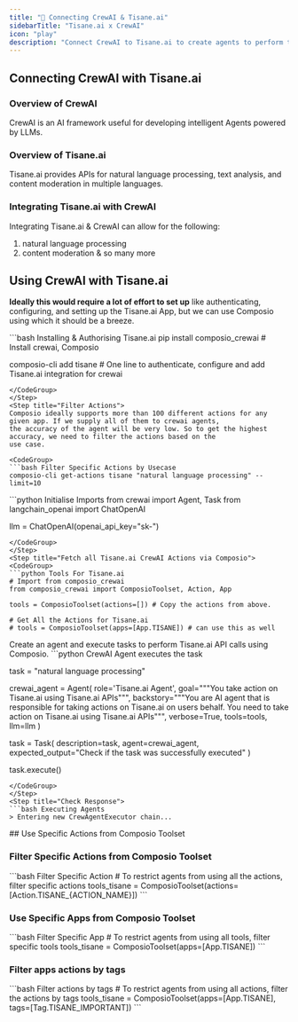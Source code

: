 ```yaml
---
title: "🚀 Connecting CrewAI & Tisane.ai"
sidebarTitle: "Tisane.ai x CrewAI"
icon: "play"
description: "Connect CrewAI to Tisane.ai to create agents to perform tasks using natural language"
---
```


## Connecting CrewAI with Tisane.ai

### Overview of CrewAI

CrewAI is an AI framework useful for developing intelligent Agents powered by LLMs.

### Overview of Tisane.ai

Tisane.ai provides APIs for natural language processing, text analysis, and content moderation in multiple languages.

### Integrating Tisane.ai with CrewAI

Integrating Tisane.ai & CrewAI can allow for the following:

1. natural language processing
2. content moderation
& so many more

## Using CrewAI with Tisane.ai

<Steps>
<Step title="Setting Up the Environment">

**Ideally this would require a lot of effort to set up** like authenticating, configuring, and setting up the Tisane.ai App, but we can use Composio using which it should be a breeze.

<CodeGroup>
```bash Installing & Authorising Tisane.ai
pip install composio_crewai # Install crewai, Composio 

composio-cli add tisane # One line to authenticate, configure and add Tisane.ai integration for crewai
```
</CodeGroup>
</Step>
<Step title="Filter Actions">
Composio ideally supports more than 100 different actions for any given app. If we supply all of them to crewai agents, 
the accuracy of the agent will be very low. So to get the highest accuracy, we need to filter the actions based on the 
use case.

<CodeGroup>
```bash Filter Specific Actions by Usecase
composio-cli get-actions tisane "natural language processing" --limit=10
```
</CodeGroup>

</Step>
<Step title="Import Base Packages">

<CodeGroup>
```python Initialise Imports
from crewai import Agent, Task
from langchain_openai import ChatOpenAI

llm = ChatOpenAI(openai_api_key="sk-<OPENAI KEY>")
```
</CodeGroup>
</Step>
<Step title="Fetch all Tisane.ai CrewAI Actions via Composio">
<CodeGroup>
```python Tools For Tisane.ai
# Import from composio_crewai
from composio_crewai import ComposioToolset, Action, App

tools = ComposioToolset(actions=[]) # Copy the actions from above. 

# Get All the Actions for Tisane.ai
# tools = ComposioToolset(apps=[App.TISANE]) # can use this as well
```
</CodeGroup>
</Step>
<Step title="Execute the Agent">
Create an agent and execute tasks to perform Tisane.ai API calls using Composio. 
<CodeGroup>
```python CrewAI Agent executes the task

task = "natural language processing"

crewai_agent = Agent(
    role='Tisane.ai Agent',
    goal="""You take action on Tisane.ai using Tisane.ai APIs""",
    backstory="""You are AI agent that is responsible for taking actions on Tisane.ai on users behalf. You need to take action on Tisane.ai using Tisane.ai APIs""",
    verbose=True,
    tools=tools,
    llm=llm
)

task = Task(
    description=task,
    agent=crewai_agent,
    expected_output="Check if the task was successfully executed"
)

task.execute()
```
</CodeGroup>
</Step>
<Step title="Check Response">
```bash Executing Agents
> Entering new CrewAgentExecutor chain...
```
</Step>
</Steps>
## Use Specific Actions from Composio Toolset

### Filter Specific Actions from Composio Toolset

<CodeGroup>
```bash Filter Specific Action
# To restrict agents from using all the actions, filter specific actions
tools_tisane = ComposioToolset(actions=[Action.TISANE_{ACTION_NAME}])
```
</CodeGroup>

### Use Specific Apps from Composio Toolset
<CodeGroup>
```bash Filter Specific App
# To restrict agents from using all tools, filter specific tools
tools_tisane = ComposioToolset(apps=[App.TISANE])
```
</CodeGroup>

### Filter apps actions by tags 
<CodeGroup>
```bash Filter actions by tags
# To restrict agents from using all actions, filter the actions by tags
tools_tisane = ComposioToolset(apps=[App.TISANE], tags=[Tag.TISANE_IMPORTANT])
```
</CodeGroup>